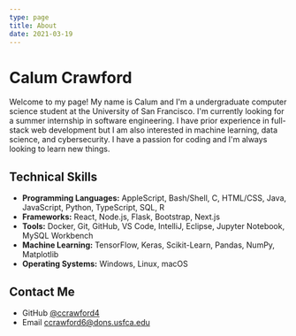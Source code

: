 ```yaml
---
type: page
title: About
date: 2021-03-19
---
```


# Calum Crawford

Welcome to my page! My name is Calum and I'm a undergraduate computer science student at the University of San Francisco.
I'm currently looking for a summer internship in software engineering. I have prior experience in full-stack
web development but I am also interested in machine learning, data science, and cybersecurity. I have a passion for coding
and I'm always looking to learn new things.

## Technical Skills
- **Programming Languages:** AppleScript, Bash/Shell, C, HTML/CSS, Java, JavaScript, Python, TypeScript, SQL, R 
- **Frameworks:** React, Node.js, Flask, Bootstrap, Next.js
- **Tools:** Docker, Git, GitHub, VS Code, IntelliJ, Eclipse, Jupyter Notebook, MySQL Workbench
- **Machine Learning:** TensorFlow, Keras, Scikit-Learn, Pandas, NumPy, Matplotlib
- **Operating Systems:** Windows, Linux, macOS

## Contact Me
- GitHub [@ccrawford4](https://github.com/ccrawford4)
- Email ccrawford6@dons.usfca.edu